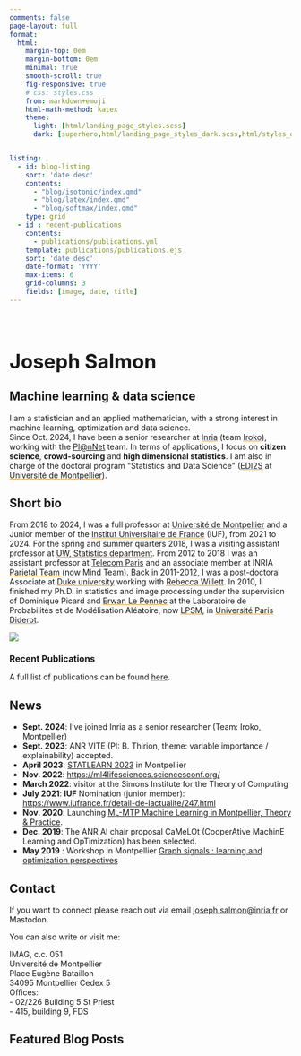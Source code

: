 ```yaml
---
comments: false
page-layout: full
format:
  html:
    margin-top: 0em
    margin-bottom: 0em
    minimal: true
    smooth-scroll: true
    fig-responsive: true
    # css: styles.css
    from: markdown+emoji
    html-math-method: katex
    theme:
      light: [html/landing_page_styles.scss]
      dark: [superhero,html/landing_page_styles_dark.scss,html/styles_dark.scss]


listing:
  - id: blog-listing
    sort: 'date desc'
    contents:
      - "blog/isotonic/index.qmd"
      - "blog/latex/index.qmd"
      - "blog/softmax/index.qmd"
    type: grid
  - id : recent-publications
    contents:
      - publications/publications.yml
    template: publications/publications.ejs
    sort: 'date desc'
    date-format: 'YYYY'
    max-items: 6
    grid-columns: 3
    fields: [image, date, title]
---
```



::: {.column-screen}
```{=html}
<!-- <link rel="stylesheet" href="html/
landing_page_styles.css"> -->

<div class="gradient_bg">
    <div class="hero section_padding">
        <div class="hero_content">
            <br>
            <style>
                h1.decrease {
                  font-size: 250%;
            }
            </style>

            <h1 class="decrease"><span class="gradient_text">
                <i class="fas fa-house"></i>
                Joseph Salmon</span></h1>
            <h2>Machine learning & data science</h2>
            <p>I am a statistician and an applied mathematician, with a strong interest in machine learning, optimization and data science.
            <br>
            Since Oct. 2024, I have been a senior researcher at <a href="https://www.inria.fr/" target="_blank"><span style='text-decoration: underline;text-decoration-color: #f08f04ff;'>Inria</span></a> (team <a href="https://team.inria.fr/iroko/"><span style='text-decoration: underline;text-decoration-color: #f08f04ff;'>Iroko</span></a>), working with the <a  href="https://plantnet.org/en/">Pl@nNet</a> team.
            In terms of applications, I focus on <strong>citizen science</strong>, <strong>crowd-sourcing</strong> and <strong>high dimensional statistics</strong>. I am also in charge of the doctoral program "Statistics and Data Science" (<a href=https://edi2s.umontpellier.fr/" target="_blank"><span style='text-decoration: underline;text-decoration-color: #f08f04ff;'>EDI2S</span></a> at <a href="https://www.umontpellier.fr/" target="_blank"><span style='text-decoration: underline;text-decoration-color: #f08f04ff;'>Université de Montpellier</span></a>). </p>

            <h2>Short bio </h2>
            <p>From 2018 to 2024, I was a full professor at <a href="https://www.umontpellier.fr/" target="_blank"><span style='text-decoration: underline;text-decoration-color: #f08f04ff;'>Université de Montpellier</span></a> and a Junior member of the <a href="http://www.iufrance.fr/" target="_blank"><span style='text-decoration: underline;text-decoration-color: #f08f04ff;'>Institut Universitaire de France</span></a> (IUF), from 2021 to 2024.
            For the spring and summer quarters 2018, I was a visiting assistant professor at <a href="https://www.stat.washington.edu/" target="_blank"><span style='text-decoration: underline;text-decoration-color: #f08f04ff;'>UW, Statistics department</span></a>.
            From 2012 to 2018 I was an assistant professor at <a href="http://telecom-paris.fr">Telecom Paris</span></a> and an associate member at INRIA <a href="http://parietal.saclay.inria.fr/" target="_blank"><span style='text-decoration: underline;text-decoration-color: #f08f04ff;'>Parietal Team </span></a> (now Mind Team).
            Back in 2011-2012, I was a post-doctoral Associate at <a href="https://www.duke.edu/" target="_blank"><span style='text-decoration: underline;text-decoration-color: #f08f04ff;'>Duke university</span></a> working with <a href="https://voices.uchicago.edu/willett/" target="_blank"><span style='text-decoration: underline;text-decoration-color: #f08f04ff;'>Rebecca Willett</span></a>.

            In 2010, I finished my Ph.D. in statistics and image processing under the supervision of Dominique Picard and <a href="http://www.cmap.polytechnique.fr/~lepennec/" target="_blank"><span style='text-decoration: underline;text-decoration-color: #f08f04ff;'>Erwan Le Pennec</span></a> at the Laboratoire de Probabilités et de Modélisation Aléatoire, now <a href="http://isidore.lpma.math.upmc.fr/" target="_blank"><span style='text-decoration: underline;text-decoration-color: #f08f04ff;'>LPSM</span></a>, in <a href="https://www.univ-paris-diderot.fr/" target="_blank"><span style='text-decoration: underline;text-decoration-color: #f08f04ff;'>Université Paris Diderot</span></a>.
            </p>

        </div>
        <div class="hero_image">
            <img src="/img/joseph_2018.png"/>
        </div>

         <div id="dot_container">
        </div>
    </div>


<div w3-include-html="img/waves.html"></div>
</div>


<script src="html/jquery.min.js"></script>
<script src="html/TweenMax.min.js"></script>
```

:::

::: {style="font-size: 75%;" }
## Recent Publications

:::{#recent-publications}
:::

:::
A full list of publications can be found
<a href="publications/index.html"><span style='text-decoration: underline;text-decoration-color: #f08f04ff;'>here</span></a>.

:::{#news}
## News

- **Sept. 2024**: I've joined Inria as a senior researcher (Team: Iroko, Montpellier)
- **Sept. 2023**: ANR VITE  (PI: B. Thirion, theme: variable importance / explainability) accepted.
- **April 2023**: [STATLEARN 2023](https://statlearn.sciencesconf.org/) in Montpellier
- **Nov. 2022**: [https://ml4lifesciences.sciencesconf.org/](Machine Learning for life sciences)
- **March 2022**: visitor at the Simons Institute for the Theory of Computing
- **July 2021**: **IUF** Nomination (junior member): [https://www.iufrance.fr/detail-de-lactualite/247.html](https://www.iufrance.fr/detail-de-lactualite/247.html)
- **Nov. 2020**: Launching [ML-MTP Machine Learning in Montpellier, Theory & Practice](https://groupes.renater.fr/wiki/ml-mtp/index).
- **Dec. 2019**: The ANR AI chair proposal CaMeLOt (CooperAtive MachinE Learning and OpTimization) has been selected.
- **May 2019** : Workshop in Montpellier [Graph signals : learning and optimization perspectives](https://graph-sig-2019.sciencesconf.org/)

:::



## Contact
:::{#contact}

If you want to connect please reach out via email
<a href="mailto:joseph.salmon@inria.fr"><span style='text-decoration: underline; text-decoration-color: #f08f04ff;'>joseph.salmon@inria.fr</span></a>
or Mastodon.

You can also write or visit me:

IMAG, c.c. 051</br>
Université de Montpellier</br>
Place Eugène Bataillon</br>
34095 Montpellier Cedex 5</br>
Offices:</br>
- 02/226 Building 5 St Priest</br>
- 415, building 9, FDS</br>

:::

<!--
- **March 20, 2023**: We are hiring a student assistant to help with software development for probabilistic machine learning, 5-10h/week. <a href="student_assistant_software_engineering_ml/index.html" target="_blank" style="color: #f08f04ff;">Here</a> is a link to the advertisement. <a href="mailto:mail.marvinschmitt@gmail.com?subject=Student assistant ML software engineering" target="_blank" style="color: #f08f04ff;">Drop me a mail</a> if you're interested!

- **March 10, 2023**: Heading to [BayesComp 2023](https://bayescomp2023.com/) in Levi, Finland. Finally putting faces to all those names from papers and Twitter. Presenting a [poster](projects/poster_bayescomp_mms.pdf) and an invited lightning talk. See you around! -->

<!-- - **01.12.2021**: I have started working as a PhD researcher in Paul Buerkner's Junior Research Group for Bayesian Statistics at the Cluster of Excellence SimTech (University of Stuttgart). Excited to do hands-on research on Bayesian Statistics and Probabilistic Machine Learning! -->



## Featured Blog Posts
:::{#blog-listing}
:::